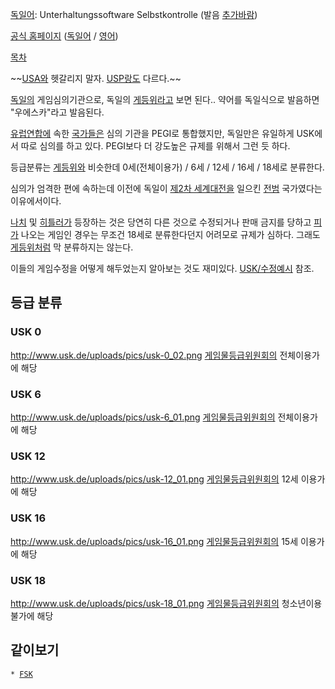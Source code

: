 [[독일어]]: Unterhaltungssoftware Selbstkontrolle (발음 [[추가바람]])

[http://www.usk.de 공식 홈페이지] ([[독일어]] / [[영어]])

[[목차]]

~~[[USA]]와 헷갈리지 말자. [[USP]]랑도 다르다.~~

[[독일]]의 게임심의기관으로, 독일의 [[게등위]]라고 보면 된다.. 약어를 독일식으로 발음하면 "우에스카"라고 발음된다.

[[유럽연합]]에 속한 [[국가]]들은 심의 기관을 PEGI로 통합했지만, 독일만은 유일하게 USK에서 따로 심의를 하고 있다. PEGI보다 더 강도높은 규제를 위해서 그런 듯 하다.

등급분류는 [[게등위]]와 비슷한데 0세(전체이용가) / 6세 / 12세 / 16세 / 18세로 분류한다.

심의가 엄격한 편에 속하는데 이전에 독일이 [[제2차 세계대전]]을 일으킨 [[전범]] 국가였다는 이유에서이다.

[[나치]] 및 [[히틀러]]가 등장하는 것은 당연히 다른 것으로 수정되거나 판매 금지를 당하고 [[피]]가 나오는 게임인 경우는 무조건 18세로 분류한다던지 어려모로 규제가 심하다. 그래도 [[게등위]]처럼 막 분류하지는 않는다.

이들의 게임수정을 어떻게 해두었는지 알아보는 것도 재미있다. [[USK/수정예시]] 참조.

== 등급 분류 ==
=== USK 0 ===
http://www.usk.de/uploads/pics/usk-0_02.png
[[게임물등급위원회]]의 전체이용가에 해당

=== USK 6 ===
http://www.usk.de/uploads/pics/usk-6_01.png
[[게임물등급위원회]]의 전체이용가에 해당

=== USK 12 ===
http://www.usk.de/uploads/pics/usk-12_01.png
[[게임물등급위원회]]의 12세 이용가에 해당

=== USK 16 ===
http://www.usk.de/uploads/pics/usk-16_01.png
[[게임물등급위원회]]의 15세 이용가에 해당

=== USK 18 ===
http://www.usk.de/uploads/pics/usk-18_01.png
[[게임물등급위원회]]의 청소년이용불가에 해당

== 같이보기 ==
 * [[FSK]]
